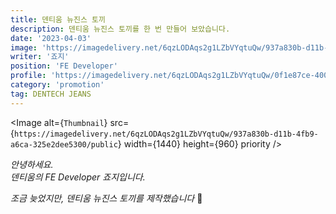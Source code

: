 ```yaml
---
title: 덴티움 뉴진스 토끼
description: 덴티움 뉴진스 토끼를 한 번 만들어 보았습니다.
date: '2023-04-03'
image: 'https://imagedelivery.net/6qzLODAqs2g1LZbVYqtuQw/937a830b-d11b-4fb9-a6ca-325e2dee5300/public'
writer: '죠지'
position: 'FE Developer'
profile: 'https://imagedelivery.net/6qzLODAqs2g1LZbVYqtuQw/0f1e87ce-400b-40bf-787d-ea3f2fc20900/public'
category: 'promotion'
tag: DENTECH JEANS
---
```


<Image
  alt={`Thumbnail`}
  src={`https://imagedelivery.net/6qzLODAqs2g1LZbVYqtuQw/937a830b-d11b-4fb9-a6ca-325e2dee5300/public`}
  width={1440}
  height={960}
  priority
/>

_안녕하세요.<br/>
덴티움의 FE Developer 죠지입니다._

_조금 늦었지만, 덴티움 뉴진스 토끼를 제작했습니다_ 🤣
